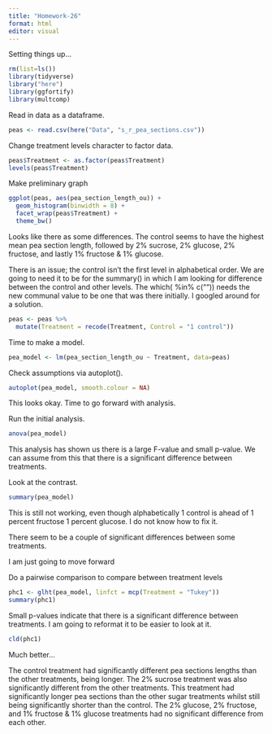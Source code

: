 ```yaml
---
title: "Homework-26"
format: html
editor: visual
---
```


Setting things up...

```r
rm(list=ls())
library(tidyverse)
library("here")
library(ggfortify)
library(multcomp)
```

Read in data as a dataframe.

```r
peas <- read.csv(here("Data", "s_r_pea_sections.csv"))
```

Change treatment levels character to factor data.

```r
peas$Treatment <- as.factor(peas$Treatment)
levels(peas$Treatment)
```

Make preliminary graph

```r
ggplot(peas, aes(pea_section_length_ou)) + 
  geom_histogram(binwidth = 8) + 
  facet_wrap(peas$Treatment) + 
  theme_bw()
```

Looks like there as some differences. The control seems to have the highest mean pea section length, followed by 2% sucrose, 2% glucose, 2% fructose, and lastly 1% fructose & 1% glucose.

There is an issue; the control isn't the first level in alphabetical order. We are going to need it to be for the summary() in which I am looking for difference between the control and other levels. The which( %in% c("")) needs the new communal value to be one that was there initially. I googled around for a solution.

```r
peas <- peas %>%
  mutate(Treatment = recode(Treatment, Control = "1 control"))
```

Time to make a model.

```r
pea_model <- lm(pea_section_length_ou ~ Treatment, data=peas)
```

Check assumptions via autoplot().

```r
autoplot(pea_model, smooth.colour = NA)
```

This looks okay. Time to go forward with analysis.

Run the initial analysis.

```r
anova(pea_model)
```

This analysis has shown us there is a large F-value and small p-value. We can assume from this that there is a significant difference between treatments.

Look at the contrast.

```r
summary(pea_model)
```

This is still not working, even though alphabetically 1 control is ahead of 1 percent fructose 1 percent glucose. I do not know how to fix it.

There seem to be a couple of significant differences between some treatments.

I am just going to move forward

Do a pairwise comparison to compare between treatment levels

```r
phc1 <- glht(pea_model, linfct = mcp(Treatment = "Tukey"))
summary(phc1)
```

Small p-values indicate that there is a significant difference between treatments. I am going to reformat it to be easier to look at it.

```r
cld(phc1)
```

Much better...

The control treatment had significantly different pea sections lengths than the other treatments, being longer. The 2% sucrose treatment was also significantly different from the other treatments. This treatment had significantly longer pea sections than the other sugar treatments whilst still being significantly shorter than the control. The 2% glucose, 2% fructose, and 1% fructose & 1% glucose treatments had no significant difference from each other.
